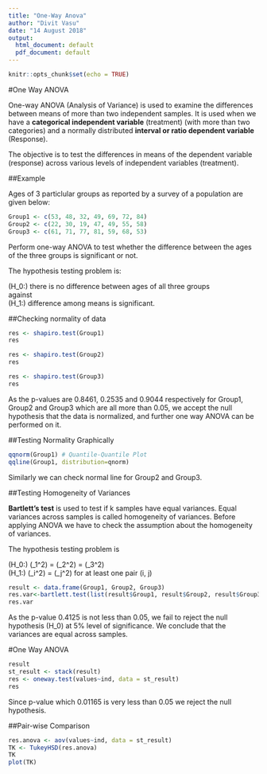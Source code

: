 ---
title: "One-Way Anova"
author: "Divit Vasu"
date: "14 August 2018"
output:
  html_document: default
  pdf_document: default
---

```{r setup, include=FALSE}
knitr::opts_chunk$set(echo = TRUE)
```

#One Way ANOVA

One-way ANOVA (Analysis of Variance) is used to examine the differences between means
of more than two independent samples. It is used when we have a **categorical independent variable** (treatment) (with more than two categories) and a normally distributed **interval or ratio dependent variable** (Response).

The objective is to test the differences in means of the dependent variable (response)
across various levels of independent variables (treatment).

##Example

Ages of 3 particlular groups as reported by a survey of a population are given below:  
```{r, echo=TRUE}
Group1 <- c(53, 48, 32, 49, 69, 72, 84)
Group2 <- c(22, 30, 19, 47, 49, 55, 58)
Group3 <- c(61, 71, 77, 81, 59, 68, 53)
```
Perform one-way ANOVA to test whether the difference between the ages of the three groups is significant or not.

The hypothesis testing problem is:

\(H_0:\) there is no difference between ages of all three groups  
against  
\(H_1:\) difference among means is significant.

##Checking normality of data

```{r, echo=TRUE}
res <- shapiro.test(Group1)
res
```

```{r, echo=TRUE}
res <- shapiro.test(Group2)
res
```

```{r, echo=TRUE}
res <- shapiro.test(Group3)
res
```

As the p-values are 0.8461, 0.2535 and 0.9044 respectively for Group1, Group2 and Group3 which are all more than 0.05, we accept the null hypothesis that the data is normalized, and further
one way ANOVA can be performed on it.

##Testing Normality Graphically

```{r, echo=TRUE}
qqnorm(Group1) # Quantile-Quantile Plot
qqline(Group1, distribution=qnorm)
```

Similarly we can check normal line for Group2 and Group3.

##Testing Homogeneity of Variances

**Bartlett's test** is used to test if k samples have equal variances. Equal variances across samples is called homogeneity of variances.
Before applying ANOVA we have to check the assumption about the homogeneity of variances.

The hypothesis testing problem is

\(H_0:\) \(\sigma_1^2\) = \(\sigma_2^2\) = \(\sigma_3^2\)  
\(H_1:\) \(\sigma_i^2\) = \(\sigma_j^2\) for at least one pair (i, j)

```{r, echo=TRUE}
result <- data.frame(Group1, Group2, Group3)
res.var<-bartlett.test(list(result$Group1, result$Group2, result$Group3))
res.var
```

As the p-value 0.4125 is not less than 0.05, we fail to reject the null hypothesis \(H_0\) at 5% level of significance. We conclude that the variances are equal across samples.

#One Way ANOVA

```{r, echo=TRUE}
result
st_result <- stack(result)
res <- oneway.test(values~ind, data = st_result)
res
```

Since p-value which 0.01165 is very less than 0.05 we reject the null hypothesis.

##Pair-wise Comparison

```{r, echo=TRUE}
res.anova <- aov(values~ind, data = st_result)
TK <- TukeyHSD(res.anova)
TK
plot(TK)
```
